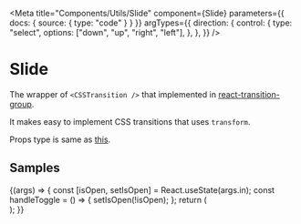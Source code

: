 
<Meta
  title="Components/Utils/Slide"
  component={Slide}
  parameters={{ docs: { source: { type: "code" } } }}
  argTypes={{
    direction: {
      control: {
        type: "select",
        options: ["down", "up", "right", "left"],
      },
    },
  }}
/>

# Slide

The wrapper of `<CSSTransition />` that implemented in [react-transition-group](https://reactcommunity.org/react-transition-group).

It makes easy to implement CSS transitions that uses `transform`.

Props type is same as [this](https://reactcommunity.org/react-transition-group/transition#Transition-props).

## Samples

<Canvas>
  <Story
    name="example"
    args={{
      in: true,
      timeout: 300,
      direction: "down",
    }}
  >
    {(args) => {
      const [isOpen, setIsOpen] = React.useState(args.in);
      const handleToggle = () => {
        setIsOpen(!isOpen);
      };
      return (
        <Flex display="flex" flexDirection="column" alignItems="center">
          <Spacer pt={3} />
          <ToggleButton active={isOpen} onChange={handleToggle} />
          <Spacer pt={3} />
          <Slide {...args} in={isOpen}>
            <div
              style={{
                width: "100px",
                height: "100px",
                backgroundColor: "blue",
              }}
            />
          </Slide>
        </Flex>
      );
    }}
  </Story>
</Canvas>
